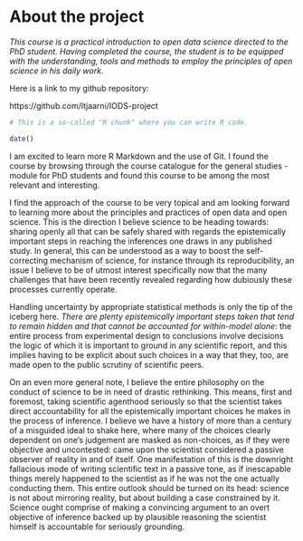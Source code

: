 
# About the project

*This course is a practical introduction to open data science directed to the
PhD student. Having completed the course, the student is to be equipped with the understanding, tools and methods to employ the principles of open science in his 
daily work.*

Here is a link to my github repository:

https://github.com/ltjaarni/IODS-project

```r
# This is a so-called "R chunk" where you can write R code.

date()

```
I am excited to learn more R Markdown and the use of Git. I found the course by
browsing through the course catalogue for the general studies -module for PhD
students and found this course to be among the most relevant and interesting. 

I find the approach of the course to be very topical and am looking forward to
learning more about the principles and practices of open data and open science.
This is the direction I believe science to be heading towards: sharing openly
all that can be safely shared with regards the epistemically important steps in
reaching the inferences one draws in any published study. In general, this can
be understood as a way to boost the self-correcting mechanism of science, for
instance through its reproducibility, an issue I believe to be of utmost interest
specifically now that the many challenges that have been recently revealed
regarding how dubiously these processes currently operate. 

Handling  uncertainty by appropriate statistical methods is only the tip of the 
iceberg here. _There are plenty epistemically important steps taken that tend to 
remain hidden and that cannot be accounted for within-model alone_: the entire 
process from experimental design to conclusions involve decisions the logic of which
it is important to ground in any scientific report, and this implies having to be 
explicit about such choices in a way that they, too, are made open to the public 
scrutiny of scientific peers.

On an even more general note, I believe the entire philosophy on the conduct of 
science to be in need of drastic rethinking. This means, first and foremost, taking
scientific agenthood seriously so that the scientist takes direct accountability
for all the epistemically important choices he makes in the process of inference.
I believe we have a history of more than a century of a misguided ideal to shake
here, where many of the choices clearly dependent on one's judgement are masked as 
non-choices, as if they were objective and uncontested: came upon the scientist 
considered a passive observer of reality in and of itself. One manifestation of 
this is the downright fallacious mode of writing scientific text in a passive tone,
as if inescapable things merely happened to the scientist as if he was not the one
actually conducting them. This entire outlook should be turned on its head: science
is not about mirroring reality, but about building a case constrained by it. Science 
ought comprise of making a convincing argument to an overt objective of inference 
backed up by plausible reasoning the scientist himself is accountable for seriously grounding.